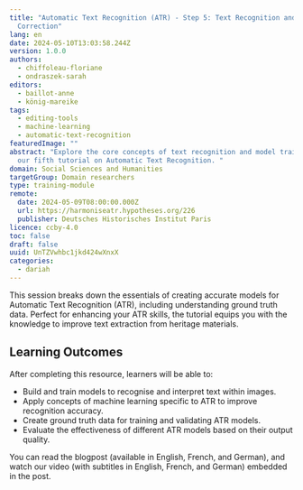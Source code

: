 ```yaml
---
title: "Automatic Text Recognition (ATR) - Step 5: Text Recognition and Post-ATR
  Correction"
lang: en
date: 2024-05-10T13:03:58.244Z
version: 1.0.0
authors:
  - chiffoleau-floriane
  - ondraszek-sarah
editors:
  - baillot-anne
  - könig-mareike
tags:
  - editing-tools
  - machine-learning
  - automatic-text-recognition
featuredImage: ""
abstract: "Explore the core concepts of text recognition and model training in
  our fifth tutorial on Automatic Text Recognition. "
domain: Social Sciences and Humanities
targetGroup: Domain researchers
type: training-module
remote:
  date: 2024-05-09T08:00:00.000Z
  url: https://harmoniseatr.hypotheses.org/226
  publisher: Deutsches Historisches Institut Paris
licence: ccby-4.0
toc: false
draft: false
uuid: UnTZVwhbc1jkd424wXnxX
categories:
  - dariah
---
```

This session breaks down the essentials of creating accurate models for Automatic Text Recognition (ATR), including understanding ground truth data. Perfect for enhancing your ATR skills, the tutorial equips you with the knowledge to improve text extraction from heritage materials.

## Learning Outcomes

After completing this resource, learners will be able to:

- Build and train models to recognise and interpret text within images.
- Apply concepts of machine learning specific to ATR to improve recognition accuracy.
- Create ground truth data for training and validating ATR models.
- Evaluate the effectiveness of different ATR models based on their output quality.

You can read the blogpost (available in English, French, and German), and watch our video (with subtitles in English, French, and German) embedded in the post.

<ExternalResource title="Interested in learning more?" subtitle="Check out &quot;Automatic Text Recognition - Step 5: Text Recognition and Post-ATR Correction" url="https://harmoniseatr.hypotheses.org/226" />
